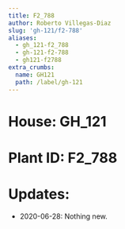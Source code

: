 ```yaml
---
title: F2_788
author: Roberto Villegas-Diaz
slug: 'gh-121/f2-788'
aliases:
  - gh_121-f2_788
  - gh-121-f2-788
  - gh121-f2788
extra_crumbs:
  name: GH121
  path: /label/gh-121
---
```


# **House**: GH_121
# **Plant ID**: F2_788
# **Updates**: 
 - 2020-06-28: Nothing new.
